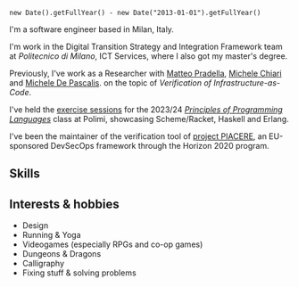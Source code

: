 	new Date().getFullYear() - new Date("2013-01-01").getFullYear()

I'm a software engineer based in Milan, Italy.

I'm work in the  Digital Transition Strategy and Integration Framework team at _Politecnico di Milano_, ICT Services, where I also got my master's degree. 

Previously, I've work as a Researcher with [Matteo Pradella](https://pradella.faculty.polimi.it/), [Michele Chiari](https://michiari.github.io/) and [Michele De Pascalis](https://github.com/mikidep/). on the topic of _Verification of Infrastructure-as-Code_.

I've held the [exercise sessions](https://github.com/andreafra/ppl) for the 2023/24 [_Principles of Programming Languages_](https://pradella.faculty.polimi.it/PL.html) class at Polimi, showcasing Scheme/Racket, Haskell and Erlang.

I've been the maintainer of the verification tool of [project PIACERE](https://piacere-project.eu/), an EU-sponsored DevSecOps framework through the Horizon 2020 program.

## Skills


## Interests & hobbies

-   Design
-   Running & Yoga
-   Videogames (especially RPGs and co-op games)
-   Dungeons & Dragons
-   Calligraphy
-   Fixing stuff & solving problems
